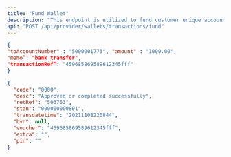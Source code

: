 ```yaml
---
title: "Fund Wallet"
description: "This endpoint is utilized to fund customer unique account number created."
api: "POST /api/provider/wallets/transactions/fund"
---
```


<RequestExample>

```json Request
{
"toAccountNumber" : "5000001773", "amount" : "1000.00",
"memo”: "bank transfer",
"transactionRef”: "459685869589612345fff"
}
```

</RequestExample>

<ResponseExample>

```json Response
{
  "code": "0000",
  "desc": "Approved or completed successfully",
  "retRef": "503763",
  "stan": "000000000801",
  "transdatetime": "20211108220844",
  "bvn": null,
  "voucher": "459685869589612345fff",
  "extra": "",
  "pin": ""
}
```

</ResponseExample>
